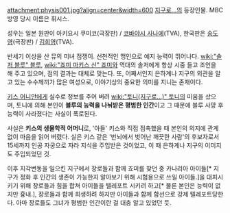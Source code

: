attachment:physis001.jpg?align=center&width=600
[[지구로...]]의 등장인물. MBC 방영 당시 이름은 휘시스.

성우는 일본 원판이 아키요시 쿠미코(극장판) / [[코바야시 사나에]](TVA), 한국판은 [[송도영]](극장판) / [[김희영]](TVA).

반세기 이상을 산 뮤의 미녀 점쟁이. 선천적인 맹인으로 예지 능력이 뛰어나다. [[wiki:"솔저 블루" 블루]], [[wiki:"죠미 마키스 신" 죠미]]와 역대의 솔저에게 항상 시중 들고 조언을 해 주고 있으며, 점의 결과는 대체로 맞는다. 또, 어째서인지 은하계나 지구의 외관을 알고 있는 수수께끼가 많은 여성으로, 이야기상의 중요한 의미를 지니는 존재이다.

[[키스 어니안]]에게 실수로 정보를 주어 버려 [[wiki:"토니(지구로...)" 토니]]의 미움을 샀으며, 토니에 의해 본인이 '''블루의 능력을 나눠받은 평범한 인간'''이고 그 때문에 블루 사망 후 능력이 사라졌다는 사실이 폭로된다.

사실은 '''키스의 생물학적 어머니'''로, '아들' 키스와 직접 접촉했을 때 본인의 의지에 관계없이 마음을 읽어 버렸다. 실은 키스 같은 '번뇌에서 벗어난 깨끗한 사람'의 후보자로서 15세까지 인공 자궁으로 자라 지식을 주입받은 것이었고, 이 때 은하계나 지구의 이미지도 주입되었던 것.

이후 지각변동을 일으킨 지구에서 장로들과 함께 죠미를 찾던 중 카나리아 아이들[* 지구가 정화 후 인간의 생존이 가능한지 알아보기 위해 시험용으로 쓰일 아이들.]을 대피시키기 위해 장로들과 힘을 합쳐 아이들을 텔레포트 시키려 하고[* 물론 본인은 능력이 없지만 흉내.], 장로들과 함께 희생하려 하지만 아이들과 함께 함선으로 강제 텔레포트당한다. 아마 장로들도 그녀가 평범한 인간이란 걸 대충 알고 있었던 듯.
